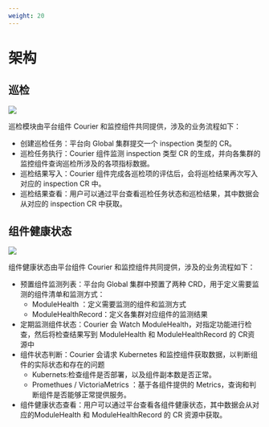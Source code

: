 ```yaml
---
weight: 20
---
```


# 架构

## 巡检
![](./assets/inspection_flow.png)

巡检模块由平台组件 Courier 和监控组件共同提供，涉及的业务流程如下：

- 创建巡检任务：平台向 Global 集群提交一个 inspection 类型的 CR。
- 巡检任务执行：Courier 组件监测 inspection 类型 CR 的生成，并向各集群的监控组件查询巡检所涉及的各项指标数据。
- 巡检结果写入：Courier 组件完成各巡检项的评估后，会将巡检结果再次写入对应的 inspection CR 中。
- 巡检结果查看：用户可以通过平台查看巡检任务状态和巡检结果，其中数据会从对应的 inspection CR 中获取。

## 组件健康状态
![](./assets/healthcheck_flow.png)

组件健康状态由平台组件 Courier 和监控组件共同提供，涉及的业务流程如下：

- 预置组件监测列表：平台向 Global 集群中预置了两种 CRD，用于定义需要监测的组件清单和监测方式：
   - ModuleHealth ：定义需要监测的组件和监测方式
   - ModuleHealthRecord：定义各集群对应组件的监测结果
- 定期监测组件状态：Courier 会 Watch ModuleHealth，对指定功能进行检查，然后将检查结果写到 ModuleHealth 和 ModuleHealthRecord 的 CR资源中
- 组件状态判断：Courier 会请求 Kubernetes 和监控组件获取数据，以判断组件的实际状态和存在的问题
   - Kubernets:检查组件是否部署，以及组件副本数是否正常。
   - Promethues / VictoriaMetrics ：基于各组件提供的 Metrics，查询和判断组件是否能够正常提供服务。
- 组件健康状态查看：用户可以通过平台查看各组件健康状态，其中数据会从对应的ModuleHealth 和 ModuleHealthRecord 的 CR 资源中获取。